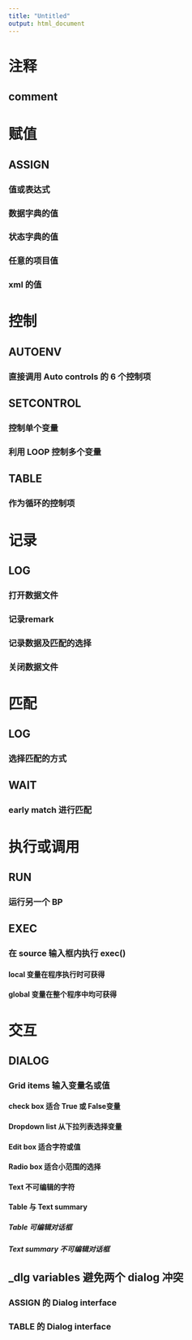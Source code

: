 ```yaml
---
title: "Untitled"
output: html_document
---
```


# 注释
## comment

# 赋值
## ASSIGN
### 值或表达式
### 数据字典的值
### 状态字典的值
### 任意的项目值
### xml 的值

# 控制
## AUTOENV
### 直接调用 Auto controls 的 6 个控制项
## SETCONTROL
### 控制单个变量
### 利用 LOOP 控制多个变量
## TABLE
### 作为循环的控制项

# 记录
## LOG
### 打开数据文件
### 记录remark
### 记录数据及匹配的选择
### 关闭数据文件

# 匹配
## LOG
### 选择匹配的方式
## WAIT
### early match 进行匹配

# 执行或调用
## RUN
### 运行另一个 BP
## EXEC
### 在 source 输入框内执行 exec()
#### local 变量在程序执行时可获得
#### global 变量在整个程序中均可获得

# 交互
## DIALOG
### Grid items 输入变量名或值
#### check box 适合 True 或 False变量
#### Dropdown list 从下拉列表选择变量
#### Edit box 适合字符或值
#### Radio box 适合小范围的选择
#### Text 不可编辑的字符
#### Table 与 Text summary
##### Table 可编辑对话框
##### Text summary 不可编辑对话框
## _dlg variables 避免两个 dialog 冲突
### ASSIGN 的 Dialog interface
### TABLE 的 Dialog interface


